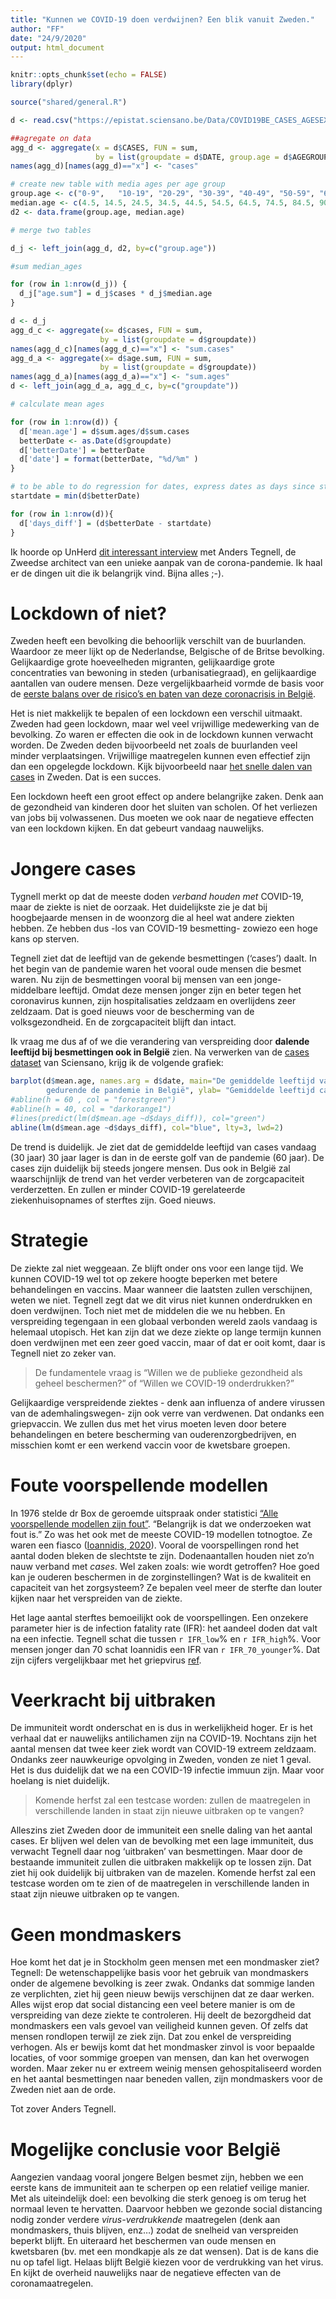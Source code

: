 ```yaml
---
title: "Kunnen we COVID-19 doen verdwijnen? Een blik vanuit Zweden."
author: "FF"
date: "24/9/2020"
output: html_document
---
```


```r
knitr::opts_chunk$set(echo = FALSE)
library(dplyr)

source("shared/general.R")
```


```r
d <- read.csv("https://epistat.sciensano.be/Data/COVID19BE_CASES_AGESEX.csv")

##agregate on data
agg_d <- aggregate(x = d$CASES, FUN = sum,
                   by = list(groupdate = d$DATE, group.age = d$AGEGROUP))
names(agg_d)[names(agg_d)=="x"] <- "cases"

# create new table with media ages per age group 
group.age <- c("0-9",	"10-19", "20-29", "30-39", "40-49", "50-59", "60-69", "70-79","80-89","90+")
median.age <- c(4.5, 14.5, 24.5, 34.5, 44.5, 54.5, 64.5, 74.5, 84.5, 90)
d2 <- data.frame(group.age, median.age)

# merge two tables

d_j <- left_join(agg_d, d2, by=c("group.age"))

#sum median_ages

for (row in 1:nrow(d_j)) {
  d_j["age.sum"] = d_j$cases * d_j$median.age
}

d <- d_j
agg_d_c <- aggregate(x= d$cases, FUN = sum,
                    by = list(groupdate = d$groupdate))
names(agg_d_c)[names(agg_d_c)=="x"] <- "sum.cases"
agg_d_a <- aggregate(x= d$age.sum, FUN = sum,
                    by = list(groupdate = d$groupdate))
names(agg_d_a)[names(agg_d_a)=="x"] <- "sum.ages"
d <- left_join(agg_d_a, agg_d_c, by=c("groupdate"))

# calculate mean ages

for (row in 1:nrow(d)) {
  d['mean.age'] = d$sum.ages/d$sum.cases
  betterDate <- as.Date(d$groupdate)
  d['betterDate'] = betterDate
  d['date'] = format(betterDate, "%d/%m" )
}

# to be able to do regression for dates, express dates as days since startdate
startdate = min(d$betterDate)

for (row in 1:nrow(d)){
  d['days_diff'] = (d$betterDate - startdate)
}


```

Ik hoorde op UnHerd [dit interessant interview](https://unherd.com/2020/07/swedens-anders-tegnell-judge-me-in-a-year/?fbclid=IwAR1sDEGYAQqLEbP4DCxOijoyJgGjStJSgHL0PxpM1JiU0LHh706bGcSDUJE) met Anders Tegnell, de Zweedse architect van een unieke aanpak van de corona-pandemie. Ik haal er de dingen uit die ik belangrijk vind. Bijna alles ;-).

# Lockdown of niet? 

Zweden heeft een bevolking die behoorlijk verschilt van de buurlanden. Waardoor ze meer lijkt op de Nederlandse, Belgische of de Britse bevolking. Gelijkaardige grote hoeveelheden migranten, gelijkaardige grote concentraties van bewoning in steden (urbanisatiegraad), en gelijkaardige aantallen van oudere mensen. Deze vergelijkbaarheid vormde de basis voor de [eerste balans over de risico's en baten van deze coronacrisis in België](https://mfr.de-1.osf.io/render?url=https://osf.io/pw8qu/?direct%26mode=render%26action=download%26mode=render). 

Het is niet makkelijk te bepalen of een lockdown een verschil uitmaakt. Zweden had geen lockdown, maar wel veel vrijwillige medewerking van de bevolking. Zo waren er effecten die ook in de lockdown kunnen verwacht worden. De Zweden deden bijvoorbeeld net zoals de buurlanden veel minder verplaatsingen. Vrijwillige maatregelen kunnen even effectief zijn dan een opgelegde lockdown. Kijk bijvoorbeeld naar [het snelle dalen van cases](https://experience.arcgis.com/experience/09f821667ce64bf7be6f9f87457ed9aa) in Zweden. Dat is een succes.

Een lockdown heeft een groot effect op andere belangrijke zaken. Denk aan de gezondheid van kinderen door het sluiten van scholen. Of het verliezen van jobs bij volwassenen. Dus moeten we ook naar de negatieve effecten van een lockdown kijken. En dat gebeurt vandaag nauwelijks.

# Jongere cases

Tygnell merkt op dat de meeste doden _verband houden met_ COVID-19, maar de ziekte is niet de oorzaak. Het duidelijkste zie je dat bij hoogbejaarde mensen in de woonzorg die al heel wat andere ziekten hebben. Ze hebben dus -los van COVID-19 besmetting- zowiezo een hoge kans op sterven. 

Tegnell ziet dat de leeftijd van de gekende besmettingen ('cases') daalt. In het begin van de pandemie waren het vooral oude mensen die besmet waren. Nu zijn de besmettingen vooral bij mensen van een jonge-middelbare leeftijd. Omdat deze mensen jonger zijn en beter tegen het coronavirus kunnen, zijn hospitalisaties zeldzaam en overlijdens zeer zeldzaam. Dat is goed nieuws voor de bescherming van de volksgezondheid. En de zorgcapaciteit blijft dan intact. 

Ik vraag me dus af of we die verandering van verspreiding door **dalende leeftijd bij besmettingen ook in België** zien. Na verwerken van de [cases dataset](https://epistat.wiv-isp.be/covid/) van Sciensano, krijg ik de volgende grafiek:

```r
barplot(d$mean.age, names.arg = d$date, main="De gemiddelde leeftijd van COVID-19 cases 
        gedurende de pandemie in België", ylab= "Gemiddelde leeftijd cases", ylim=c(0, 80)  , cex.names = 0.6)
#abline(h = 60 , col = "forestgreen")
#abline(h = 40, col = "darkorange1")
#lines(predict(lm(d$mean.age ~d$days_diff)), col="green")
abline(lm(d$mean.age ~d$days_diff), col="blue", lty=3, lwd=2)
```

De trend is duidelijk. Je ziet dat de gemiddelde leeftijd van cases vandaag (30 jaar) 30 jaar lager is dan in de eerste golf van de pandemie (60 jaar). De cases zijn duidelijk bij steeds jongere mensen. Dus ook in België zal waarschijnlijk de trend van het verder verbeteren van de zorgcapaciteit verderzetten. En zullen er minder COVID-19 gerelateerde ziekenhuisopnames of sterftes zijn. Goed nieuws. 

# Strategie

De ziekte zal niet weggeaan. Ze blijft onder ons voor een lange tijd. We kunnen COVID-19 wel tot op zekere hoogte beperken met betere behandelingen en vaccins. Maar wanneer die laatsten zullen verschijnen, weten we niet. Tegnell zegt dat we dit virus niet kunnen onderdrukken en doen verdwijnen. Toch niet met de middelen die we nu hebben. En verspreiding tegengaan in een globaal verbonden wereld zaols vandaag is helemaal utopisch. Het kan zijn dat we deze ziekte op lange termijn kunnen doen verdwijnen met een zeer goed vaccin, maar of dat er ooit komt, daar is Tegnell niet zo zeker van. 

> De fundamentele vraag is "Willen we de publieke gezondheid als geheel beschermen?" of "Willen we COVID-19 onderdrukken?"

Gelijkaardige verspreidende ziektes - denk aan influenza of andere virussen van de ademhalingswegen- zijn ook verre van verdwenen. Dat ondanks een griepvaccin. We zullen dus met het virus moeten leven door betere behandelingen en betere bescherming van ouderenzorgbedrijven, en misschien komt er een werkend vaccin voor de kwetsbare groepen.

# Foute voorspellende modellen

In 1976 stelde dr Box de geroemde uitspraak onder statistici ["Alle voorspellende modellen zijn fout"](http://www-sop.inria.fr/members/Ian.Jermyn/philosophy/writings/Boxonmaths.pdf). "Belangrijk is dat we onderzoeken wat fout is." Zo was het ook met de meeste COVID-19 modellen totnogtoe. Ze waren een fiasco ([Ioannidis, 2020](https://www.sciencedirect.com/science/article/pii/S0169207020301199#fig1)). Vooral de voorspellingen rond het aantal doden bleken de slechtste te zijn. Dodenaantallen houden niet zo'n nauw verband met _cases_. Wel zaken zoals: wie wordt getroffen? Hoe goed kan je ouderen beschermen in de zorginstellingen? Wat is de kwaliteit en capaciteit van het zorgsysteem? Ze bepalen veel meer de sterfte dan louter kijken naar het verspreiden van de ziekte. 

Het lage aantal sterftes bemoeilijkt ook de voorspellingen. Een onzekere parameter hier is  de infection fatality rate (IFR): het aandeel doden dat valt na een infectie. Tegnell schat die tussen `r IFR_low`% en `r IFR_high`%. Voor mensen jonger dan 70 schat Ioannidis een IFR van `r IFR_70_younger `%. Dat zijn cijfers vergelijkbaar met het griepvirus [ref](https://doi.org/10.1101/2020.05.13.20101253).

# Veerkracht bij uitbraken

De immuniteit wordt onderschat en is dus in werkelijkheid hoger. Er is het verhaal dat er nauwelijks antilichamen zijn na COVID-19. Nochtans zijn het aantal mensen dat twee keer ziek wordt van COVID-19 extreem zeldzaam. Ondanks zeer nauwkeurige opvolging in Zweden, vonden ze niet 1 geval. Het is dus duidelijk dat we na een COVID-19 infectie immuun zijn. Maar voor hoelang is niet duidelijk. 

> Komende herfst zal een testcase worden: zullen de maatregelen in verschillende landen in staat zijn nieuwe uitbraken op te vangen?

Alleszins ziet Zweden door de immuniteit een snelle daling van het aantal cases. Er blijven wel delen van de bevolking met een lage immuniteit, dus verwacht Tegnell daar nog 'uitbraken' van besmettingen. Maar door de bestaande immuniteit zullen die uitbraken makkelijk op te lossen zijn. Dat ziet hij ook duidelijk bij uitbraken van de mazelen. Komende herfst zal een testcase worden om te zien of de maatregelen in verschillende landen in staat zijn nieuwe uitbraken op te vangen. 

# Geen mondmaskers

Hoe komt het dat je in Stockholm geen mensen met een mondmasker ziet? Tegnell: De wetenschappelijke basis voor het gebruik van mondmaskers onder de algemene bevolking is zeer zwak. Ondanks dat sommige landen ze verplichten, ziet hij geen nieuw bewijs verschijnen dat ze daar werken. Alles wijst erop dat social distancing een veel betere manier is om de verspreiding van deze ziekte te controleren. Hij deelt de bezorgdheid dat mondmaskers een vals gevoel van veiligheid kunnen geven. Of zelfs dat mensen rondlopen terwijl ze ziek zijn. Dat zou enkel de verspreiding verhogen. Als er bewijs komt dat het mondmasker zinvol is voor bepaalde locaties, of voor sommige groepen van mensen, dan kan het overwogen worden. Maar zeker nu er extreem weinig mensen gehospitaliseerd worden en het aantal besmettingen naar beneden vallen, zijn mondmaskers voor de Zweden niet aan de orde. 

Tot zover Anders Tegnell.

# Mogelijke conclusie voor België

Aangezien vandaag vooral jongere Belgen besmet zijn, hebben we een eerste kans de immuniteit aan te scherpen op een relatief veilige manier. Met als uiteindelijk doel: een bevolking die sterk genoeg is om terug het normaal leven te hervatten. Daarvoor hebben we gezonde social distancing nodig zonder verdere _virus-verdrukkende_ maatregelen (denk aan mondmaskers, thuis blijven, enz...) zodat de snelheid van verspreiden beperkt blijft. En uiteraard het beschermen van oude mensen en kwetsbaren (bv. met een mondkapje als ze dat wensen). Dat is de kans die nu op tafel ligt. Helaas blijft België kiezen voor de verdrukking van het virus. En kijkt de overheid nauwelijks naar de negatieve effecten van de coronamaatregelen.
